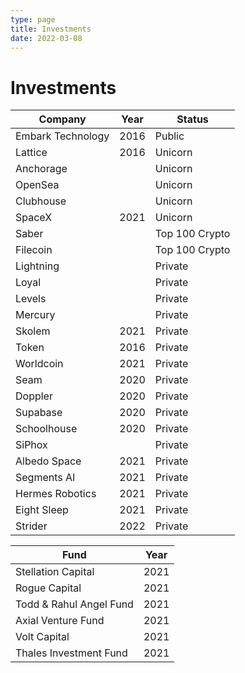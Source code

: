 ```yaml
---
type: page
title: Investments
date: 2022-03-08
---
```


# Investments

| Company     | Year        | Status      |
| ----------- | ----------- | ----------- |
| Embark Technology | 2016 | Public |
| Lattice | 2016 | Unicorn |
| Anchorage | | Unicorn |
| OpenSea | | Unicorn |
| Clubhouse | | Unicorn |
| SpaceX | 2021 | Unicorn |
| Saber | | Top 100 Crypto |
| Filecoin | | Top 100 Crypto |
| Lightning | | Private |
| Loyal | | Private |
| Levels | | Private |
| Mercury | | Private |
| Skolem | 2021 | Private |
| Token | 2016 | Private |
| Worldcoin | 2021 | Private |
| Seam | 2020 | Private |
| Doppler | 2020 | Private |
| Supabase | 2020 | Private |
| Schoolhouse | 2020 | Private |
| SiPhox | | Private |
| Albedo Space | 2021 | Private |
| Segments AI | 2021 | Private |
| Hermes Robotics | 2021 | Private |
| Eight Sleep | 2021 | Private |
| Strider | 2022 | Private |

| Fund     | Year        |
| ----------- | ----------- |
| Stellation Capital | 2021 |
| Rogue Capital | 2021 |
| Todd & Rahul Angel Fund | 2021 |
| Axial Venture Fund | 2021 |
| Volt Capital | 2021 |
| Thales Investment Fund | 2021 |
